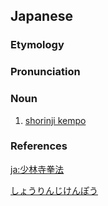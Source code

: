 ==Japanese==
{{wikipedia|lang=ja}}
{{ja-kanjitab|しょう|りん|じ|けん|ほう|k5=ぽう|yomi=o}}

===Etymology===
{{affix|ja|sort=しょうりんじけんぽう|少林寺|tr1=Shōrinji|t1=Shaolin Monastery|拳法|tr2=kenpō|t2=martial art}}

===Pronunciation===
{{ja-pron|yomi=o|しょうりんじ けんぽう|acc=6|acc_ref=DJR}}

===Noun===
{{ja-noun|しょうりんじ けんぽう|hhira=せうりんじけんぱふ}}

# [[shorinji kempo]]

===References===
<references/>

[[Category:ja:Martial arts|しょうりんじけんぽう]]

[[ja:少林寺拳法]]